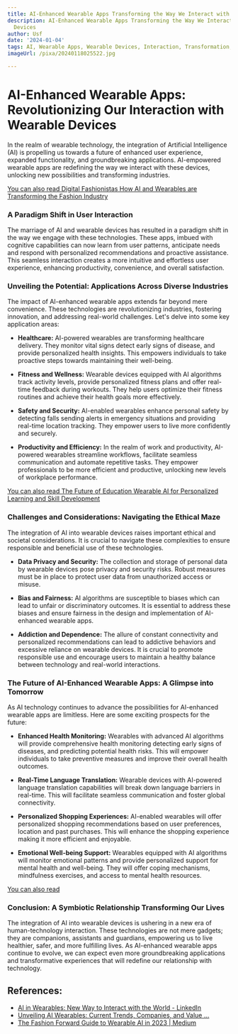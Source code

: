 ```yaml
---
title: AI-Enhanced Wearable Apps Transforming the Way We Interact with Wearable Devices
description: AI-Enhanced Wearable Apps Transforming the Way We Interact with Wearable
  Devices
author: Usf
date: '2024-01-04'
tags: AI, Wearable Apps, Wearable Devices, Interaction, Transformation, Technology
imageUrl: /pixa/20240118025522.jpg

---
```

# AI-Enhanced Wearable Apps: Revolutionizing Our Interaction with Wearable Devices

In the realm of  wearable technology, the integration of Artificial Intelligence (AI) is propelling us towards  a future of enhanced user experience, expanded functionality, and groundbreaking applications. AI-empowered wearable apps are redefining the way we interact with these devices, unlocking new possibilities and  transforming industries.

[You can also  read Digital  Fashionistas How AI and Wearables are Transforming the Fashion Industry](Digital%20Fashionistas%20How%20AI%20and%20Wearables%20are%20Transforming%20the%20Fashion%20Industry)


### A Paradigm  Shift in User Interaction

The marriage of AI and wearable devices has resulted in a paradigm  shift in the way we  engage with these technologies. These apps, imbued with  cognitive capabilities can now learn from user patterns,  anticipate needs and respond  with personalized recommendations and proactive assistance. This seamless interaction creates a more intuitive and effortless user experience, enhancing productivity, convenience, and overall satisfaction.

###  Unveiling the Potential: Applications Across Diverse Industries

The impact of AI-enhanced wearable apps extends  far beyond  mere convenience. These  technologies are revolutionizing industries, fostering innovation, and addressing  real-world challenges. Let's delve into some key application areas:

- **Healthcare:** AI-powered wearables are transforming healthcare  delivery. They monitor  vital  signs detect early signs  of disease, and provide personalized health insights. This empowers individuals to take proactive steps towards maintaining their well-being.

- **Fitness and Wellness:** Wearable devices equipped with AI  algorithms track activity levels, provide personalized fitness plans  and offer  real-time feedback during workouts. They help users optimize their fitness routines  and achieve their  health goals more effectively.

-  **Safety and Security:** AI-enabled wearables enhance personal safety by detecting falls sending  alerts in  emergency situations and providing real-time location tracking. They empower users to live more confidently and securely.

- **Productivity and Efficiency:** In the  realm of work and productivity, AI-powered wearables  streamline workflows, facilitate  seamless communication and automate repetitive tasks.  They empower  professionals to be more efficient and productive, unlocking new levels of workplace performance.

[You can  also read The Future of Education Wearable AI  for Personalized  Learning and Skill Development](The%20Future%20of%20Education%20Wearable%20AI%20for%20Personalized%20Learning%20and%20Skill%20Development)


### Challenges and  Considerations: Navigating the Ethical Maze

The integration of AI  into wearable devices raises important ethical and societal considerations. It is crucial  to navigate these complexities to ensure responsible and beneficial use of these technologies.

- **Data  Privacy and Security:**  The collection and storage of personal  data by wearable devices pose privacy and security risks. Robust measures must be in place to protect user data  from unauthorized access or misuse.

-  **Bias and Fairness:** AI algorithms are susceptible to biases which can lead to unfair or discriminatory outcomes. It is essential to address these biases and  ensure fairness in  the design and implementation of AI-enhanced wearable apps.

- **Addiction and Dependence:** The allure of constant connectivity and personalized recommendations can lead to addictive behaviors and excessive reliance  on wearable devices. It is crucial to promote responsible use  and encourage users to maintain a healthy balance between technology and real-world interactions.

### The Future  of  AI-Enhanced  Wearable Apps: A Glimpse into Tomorrow

As AI technology continues to advance the possibilities for AI-enhanced wearable apps are limitless.  Here are some exciting prospects for the future:

- **Enhanced Health Monitoring:**  Wearables with advanced AI algorithms will provide comprehensive health monitoring detecting early signs of diseases, and predicting potential health risks. This will empower individuals to take preventive measures and improve their overall health outcomes.

- **Real-Time  Language Translation:** Wearable devices with AI-powered language translation  capabilities  will break down language barriers in  real-time. This will facilitate seamless communication and foster global connectivity.

- **Personalized Shopping Experiences:**  AI-enabled wearables will offer personalized shopping recommendations  based on user preferences, location and  past  purchases. This  will enhance the shopping experience making it more efficient and  enjoyable.

- **Emotional Well-being Support:** Wearables equipped with  AI algorithms will monitor emotional patterns and provide personalized support for mental health and well-being. They  will offer coping mechanisms, mindfulness exercises, and access to mental health resources.

[You can also read ]()


### Conclusion: A Symbiotic Relationship Transforming Our Lives

The integration of AI into wearable devices is ushering in a new era of human-technology interaction.  These technologies are not mere gadgets; they are companions, assistants and guardians, empowering us to live healthier, safer,  and more fulfilling lives. As AI-enhanced wearable apps continue to  evolve, we can expect even more groundbreaking applications  and transformative experiences that will redefine our relationship with technology.

## References:
- [AI in Wearables: New Way to Interact with the World - LinkedIn](https://www.linkedin.com/pulse/ai-wearables-new-way-interact-world-mahesh-mukati-1scaf)
- [Unveiling AI Wearables: Current Trends, Companies, and Value ...](https://www.linkedin.com/pulse/unveiling-ai-wearables-current-trends)
- [The Fashion Forward Guide to Wearable AI in 2023 | Medium](https://medium.com/@aitoolpr/the-fashion-forward-guide-to-wearable-ai-in-2023-b602f6499cf5)
